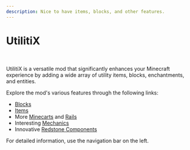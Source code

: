 ```yaml
---
description: Nice to have items, blocks, and other features.
---
```


# UtilitiX


<ProjectHeader slug="utilitix" mcVersion="1.16" />

<br/>

UtilitiX is a versatile mod that significantly enhances your Minecraft experience by adding a wide array of utility
items, blocks, enchantments, and entities.

Explore the mod's various features through the following links:
- [Blocks](blocks.mdx)
- [Items](items.mdx)
- More [Minecarts](misc.mdx#minecarts) and [Rails](blocks.mdx#rails)
- Interesting [Mechanics](misc.mdx#mechanics)
- Innovative [Redstone Components](blocks.mdx#weak-redstone-torch)

For detailed information, use the navigation bar on the left.
